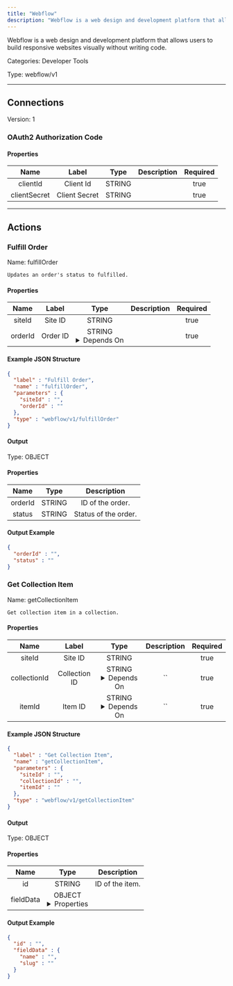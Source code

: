 ```yaml
---
title: "Webflow"
description: "Webflow is a web design and development platform that allows users to build responsive websites visually without writing code."
---
```


Webflow is a web design and development platform that allows users to build responsive websites visually without writing code.


Categories: Developer Tools


Type: webflow/v1

<hr />



## Connections

Version: 1


### OAuth2 Authorization Code

#### Properties

|      Name       |      Label     |     Type     |     Description     | Required |
|:---------------:|:--------------:|:------------:|:-------------------:|:--------:|
| clientId | Client Id | STRING |  | true |
| clientSecret | Client Secret | STRING |  | true |





<hr />



## Actions


### Fulfill Order
Name: fulfillOrder

`Updates an order's status to fulfilled.`

#### Properties

|      Name       |      Label     |     Type     |     Description     | Required |
|:---------------:|:--------------:|:------------:|:-------------------:|:--------:|
| siteId | Site ID | STRING |  | true |
| orderId | Order ID | STRING <details> <summary> Depends On </summary> siteId </details> |  | true |

#### Example JSON Structure
```json
{
  "label" : "Fulfill Order",
  "name" : "fulfillOrder",
  "parameters" : {
    "siteId" : "",
    "orderId" : ""
  },
  "type" : "webflow/v1/fulfillOrder"
}
```

#### Output



Type: OBJECT


#### Properties

|     Name     |     Type     |     Description     |
|:------------:|:------------:|:-------------------:|
| orderId | STRING | ID of the order. |
| status | STRING | Status of the order. |




#### Output Example
```json
{
  "orderId" : "",
  "status" : ""
}
```


### Get Collection Item
Name: getCollectionItem

`Get collection item in a collection.`

#### Properties

|      Name       |      Label     |     Type     |     Description     | Required |
|:---------------:|:--------------:|:------------:|:-------------------:|:--------:|
| siteId | Site ID | STRING |  | true |
| collectionId | Collection ID | STRING <details> <summary> Depends On </summary> siteId </details> | `` | true |
| itemId | Item  ID | STRING <details> <summary> Depends On </summary> collectionId, siteId </details> | `` | true |

#### Example JSON Structure
```json
{
  "label" : "Get Collection Item",
  "name" : "getCollectionItem",
  "parameters" : {
    "siteId" : "",
    "collectionId" : "",
    "itemId" : ""
  },
  "type" : "webflow/v1/getCollectionItem"
}
```

#### Output



Type: OBJECT


#### Properties

|     Name     |     Type     |     Description     |
|:------------:|:------------:|:-------------------:|
| id | STRING | ID of the item. |
| fieldData | OBJECT <details> <summary> Properties </summary> &#123;STRING\(name), STRING\(slug)&#125; </details> |  |




#### Output Example
```json
{
  "id" : "",
  "fieldData" : {
    "name" : "",
    "slug" : ""
  }
}
```





